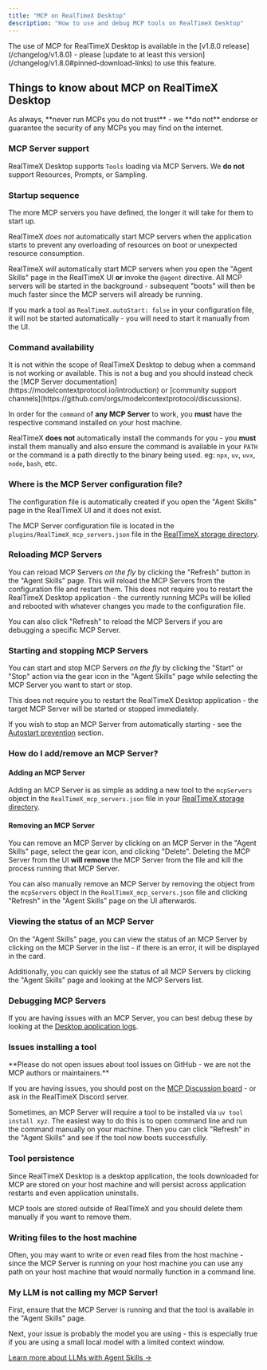 ```yaml
---
title: "MCP on RealTimeX Desktop"
description: "How to use and debug MCP tools on RealTimeX Desktop"
---
```



<Callout type="info" emoji="💡">
  The use of MCP for RealTimeX Desktop is available in the [v1.8.0 release](/changelog/v1.8.0) - please [update to at least this version](/changelog/v1.8.0#pinned-download-links) to use this feature.
</Callout>

## Things to know about MCP on RealTimeX Desktop

<Callout type="error" emoji="🔒">
  As always, **never run MCPs you do not trust** - we **do not** endorse or guarantee the security of any MCPs you may find on the internet.
</Callout>

### MCP Server support

RealTimeX Desktop supports `Tools` loading via MCP Servers. We **do not** support Resources, Prompts, or Sampling.

### Startup sequence

<Callout type="info" emoji="💡">
  The more MCP servers you have defined, the longer it will take for them to start up.
</Callout>

RealTimeX _does not_ automatically start MCP servers when the application starts to prevent any overloading of resources on boot or unexpected resource consumption.

RealTimeX _will_ automatically start MCP servers when you open the "Agent Skills" page in the RealTimeX UI **or** invoke the `@agent` directive.
All MCP servers will be started in the background - subsequent "boots" will then be much faster since the MCP servers will already be running.

If you mark a tool as `RealTimeX.autoStart: false` in your configuration file, it will not be started automatically - you will need to start it manually from the UI.

### Command availability

<Callout type="warning" emoji="⚠️">
  It is not within the scope of RealTimeX Desktop to debug when a command is not working or available. This is not a bug and you should instead check the [MCP Server documentation](https://modelcontextprotocol.io/introduction) or [community support channels](https://github.com/orgs/modelcontextprotocol/discussions).
</Callout>

In order for the `command` of **any MCP Server** to work, you **must** have the respective command installed on your host machine.

RealTimeX **does not** automatically install the commands for you - you **must** install them manually and also ensure the command is available in your `PATH` or the command is a path directly to the binary being used.
eg: `npx`, `uv`, `uvx`, `node`, `bash`, etc.

### Where is the MCP Server configuration file?

<Callout type="info" emoji="💡">
  The configuration file is automatically created if you open the "Agent Skills" page in the RealTimeX UI and it does not exist.
</Callout>

The MCP Server configuration file is located in the `plugins/RealTimeX_mcp_servers.json` file in the [RealTimeX storage directory](/installation-desktop/storage).

### Reloading MCP Servers

You can reload MCP Servers *on the fly* by clicking the "Refresh" button in the "Agent Skills" page. This will reload the MCP Servers from the configuration file and restart them. 
This does not require you to restart the RealTimeX Desktop application - the currently running MCPs will be killed and rebooted with whatever changes you made to the configuration file.

You can also click "Refresh" to reload the MCP Servers if you are debugging a specific MCP Server.

### Starting and stopping MCP Servers

You can start and stop MCP Servers *on the fly* by clicking the "Start" or "Stop" action via the gear icon in the "Agent Skills" page while selecting the MCP Server you want to start or stop.

This does not require you to restart the RealTimeX Desktop application - the target MCP Server will be started or stopped immediately.

If you wish to stop an MCP Server from automatically starting - see the [Autostart prevention](#autostart-prevention) section.

### How do I add/remove an MCP Server?

#### Adding an MCP Server
Adding an MCP Server is as simple as adding a new tool to the `mcpServers` object in the `RealTimeX_mcp_servers.json` file in your [RealTimeX storage directory](/installation-desktop/storage).

#### Removing an MCP Server

You can remove an MCP Server by clicking on an MCP Server in the "Agent Skills" page, select the gear icon, and clicking "Delete".
Deleting the MCP Server from the UI **will remove** the MCP Server from the file and kill the process running that MCP Server.

You can also manually remove an MCP Server by removing the object from the `mcpServers` object in the `RealTimeX_mcp_servers.json` file and clicking "Refresh" in the "Agent Skills" page on the UI afterwards.

### Viewing the status of an MCP Server

On the "Agent Skills" page, you can view the status of an MCP Server by clicking on the MCP Server in the list - if there is an error, it will be displayed in the card.

Additionally, you can quickly see the status of all MCP Servers by clicking the "Agent Skills" page and looking at the MCP Servers list.

### Debugging MCP Servers

If you are having issues with an MCP Server, you can best debug these by looking at the [Desktop application logs](/installation-desktop/debug#general-debugging).

### Issues installing a tool

<Callout type="info" emoji="💡">
  **Please do not open issues about tool issues on GitHub - we are not the MCP authors or maintainers.** 
  
  If you are having issues, you should post on the [MCP Discussion board](https://github.com/orgs/modelcontextprotocol/discussions) - or ask in the RealTimeX Discord server.
</Callout>

Sometimes, an MCP Server will require a tool to be installed via `uv tool install xyz`.
The easiest way to do this is to open command line and run the command manually on your machine. Then you can click "Refresh" in the "Agent Skills" and see if the tool now boots successfully.

### Tool persistence

Since RealTimeX Desktop is a desktop application, the tools downloaded for MCP are stored on your host machine and will persist across application restarts and even application uninstalls.

MCP tools are stored outside of RealTimeX and you should delete them manually if you want to remove them.

### Writing files to the host machine

Often, you may want to write or even read files from the host machine - since the MCP Server is running on your host machine you can use any path on your host machine that would normally function in a command line.

### My LLM is not calling my MCP Server!

First, ensure that the MCP Server is running and that the tool is available in the "Agent Skills" page.

Next, your issue is probably the model you are using - this is especially true if you are using a small local model with a limited context window.

[Learn more about LLMs with Agent Skills &rarr;](/agent-not-using-tools)